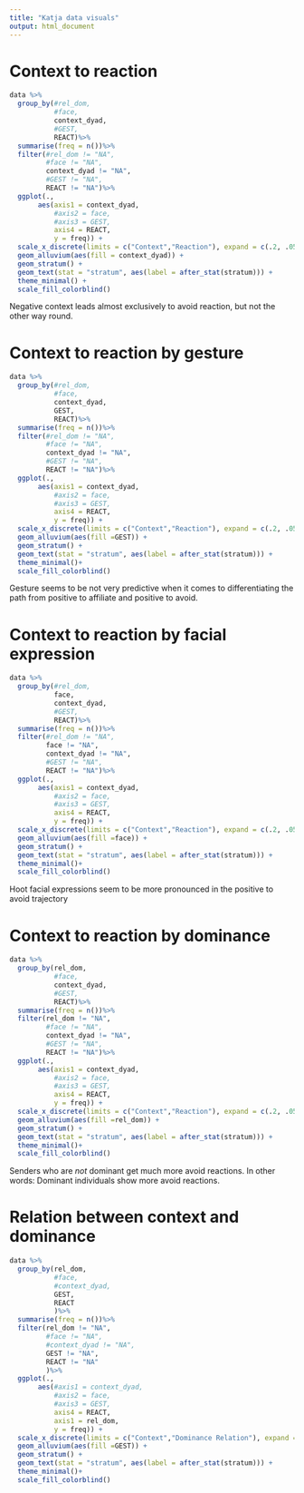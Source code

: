 ```yaml
---
title: "Katja data visuals"
output: html_document
---
```


# Context to reaction

```r
data %>%
  group_by(#rel_dom,
           #face,
           context_dyad, 
           #GEST, 
           REACT)%>%
  summarise(freq = n())%>%
  filter(#rel_dom != "NA", 
         #face != "NA",
         context_dyad != "NA",
         #GEST != "NA",
         REACT != "NA")%>%
  ggplot(.,
       aes(axis1 = context_dyad, 
           #axis2 = face, 
           #axis3 = GEST, 
           axis4 = REACT,
           y = freq)) +
  scale_x_discrete(limits = c("Context","Reaction"), expand = c(.2, .05)) +
  geom_alluvium(aes(fill = context_dyad)) +
  geom_stratum() +
  geom_text(stat = "stratum", aes(label = after_stat(stratum))) +
  theme_minimal() +
  scale_fill_colorblind()

```
Negative context leads almost exclusively to avoid reaction, but not the other way round.

# Context to reaction by gesture

```r
data %>%
  group_by(#rel_dom,
           #face,
           context_dyad, 
           GEST, 
           REACT)%>%
  summarise(freq = n())%>%
  filter(#rel_dom != "NA", 
         #face != "NA",
         context_dyad != "NA",
         #GEST != "NA",
         REACT != "NA")%>%
  ggplot(.,
       aes(axis1 = context_dyad, 
           #axis2 = face, 
           #axis3 = GEST, 
           axis4 = REACT,
           y = freq)) +
  scale_x_discrete(limits = c("Context","Reaction"), expand = c(.2, .05)) +
  geom_alluvium(aes(fill =GEST)) +
  geom_stratum() +
  geom_text(stat = "stratum", aes(label = after_stat(stratum))) +
  theme_minimal()+
  scale_fill_colorblind()

```

Gesture seems to be not very predictive when it comes to differentiating the path from positive to affiliate and positive to avoid. 

# Context to reaction by facial expression

```r
data %>%
  group_by(#rel_dom,
           face,
           context_dyad, 
           #GEST, 
           REACT)%>%
  summarise(freq = n())%>%
  filter(#rel_dom != "NA", 
         face != "NA",
         context_dyad != "NA",
         #GEST != "NA",
         REACT != "NA")%>%
  ggplot(.,
       aes(axis1 = context_dyad, 
           #axis2 = face, 
           #axis3 = GEST, 
           axis4 = REACT,
           y = freq)) +
  scale_x_discrete(limits = c("Context","Reaction"), expand = c(.2, .05)) +
  geom_alluvium(aes(fill =face)) +
  geom_stratum() +
  geom_text(stat = "stratum", aes(label = after_stat(stratum))) +
  theme_minimal()+
  scale_fill_colorblind()

```

Hoot facial expressions seem to be more pronounced in the positive to avoid trajectory


# Context to reaction by dominance

```r
data %>%
  group_by(rel_dom,
           #face,
           context_dyad, 
           #GEST, 
           REACT)%>%
  summarise(freq = n())%>%
  filter(rel_dom != "NA", 
         #face != "NA",
         context_dyad != "NA",
         #GEST != "NA",
         REACT != "NA")%>%
  ggplot(.,
       aes(axis1 = context_dyad, 
           #axis2 = face, 
           #axis3 = GEST, 
           axis4 = REACT,
           y = freq)) +
  scale_x_discrete(limits = c("Context","Reaction"), expand = c(.2, .05)) +
  geom_alluvium(aes(fill =rel_dom)) +
  geom_stratum() +
  geom_text(stat = "stratum", aes(label = after_stat(stratum))) +
  theme_minimal()+
  scale_fill_colorblind()

```

Senders who are *not* dominant get much more avoid reactions. In other words: Dominant individuals show more avoid reactions.

# Relation between context and dominance

```r
data %>%
  group_by(rel_dom,
           #face,
           #context_dyad, 
           GEST, 
           REACT
           )%>%
  summarise(freq = n())%>%
  filter(rel_dom != "NA", 
         #face != "NA",
         #context_dyad != "NA",
         GEST != "NA",
         REACT != "NA"
         )%>%
  ggplot(.,
       aes(#axis1 = context_dyad, 
           #axis2 = face, 
           #axis3 = GEST, 
           axis4 = REACT,
           axis1 = rel_dom,
           y = freq)) +
  scale_x_discrete(limits = c("Context","Dominance Relation"), expand = c(.2, .05)) +
  geom_alluvium(aes(fill =GEST)) +
  geom_stratum() +
  geom_text(stat = "stratum", aes(label = after_stat(stratum))) +
  theme_minimal()+
  scale_fill_colorblind()

```

